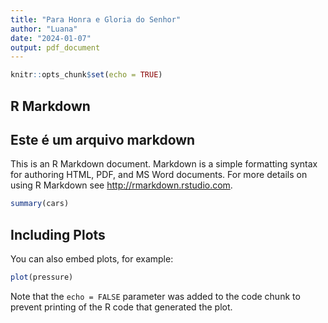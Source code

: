 ---
title: "Para Honra e Gloria do Senhor"
author: "Luana"
date: "2024-01-07"
output: pdf_document
---

```{r setup, include=FALSE}
knitr::opts_chunk$set(echo = TRUE)
```

## R Markdown
## Este é um arquivo markdown

This is an R Markdown document. Markdown is a simple formatting syntax for authoring HTML, PDF, and MS Word documents. For more details on using R Markdown see <http://rmarkdown.rstudio.com>.



```{r cars}
summary(cars)
```

## Including Plots

You can also embed plots, for example:

```{r pressure, echo=FALSE}
plot(pressure)
```

Note that the `echo = FALSE` parameter was added to the code chunk to prevent printing of the R code that generated the plot.
